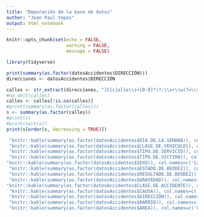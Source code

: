```yaml
---
title: "Depuración de la base de datos"
author: "Jean Paul Yepes"
output: html_notebook
---
```


```r
knitr::opts_chunk$set(echo = FALSE,
                      warning = FALSE,
                      message = FALSE)
```

```r
library(tidyverse)
```

```r
print(summary(as.factor(datosAccidentes$DIRECCIÓN)))
direcciones <- datosAccidentes$DIRECCIÓN

```


```r
calles <- str_extract(direcciones, "[C|c]alle\\s+[0-9]*(?:\\s+\\w(?=\\s))?");
#na.omit(calles)
calles <- calles[!is.na(calles)]
#print(summary(as.factor(calles)))
s <- summary(as.factor(calles))
#print(s)
#print(sort(s))
print(s[order(s, decreasing = TRUE)])
```

```r
 "knitr::kable(summary(as.factor(datosAccidentes$DÍA.DE.LA.SEMANA)), col.names=c('Cantidad'))"
 "knitr::kable(summary(as.factor(datosAccidentes$CLASE.DE.VEHICULO)), col.names=c('Cantidad'))"
 "knitr::kable(summary(as.factor(datosAccidentes$TIPO.DE.SERVICIO)), col.names=c('Cantidad'))"
 "knitr::kable(summary(as.factor(datosAccidentes$TIPO.DE.VICTIMA)), col.names=c('Cantidad'))"
"knitr::kable(summary(as.factor(datosAccidentes$SEXO)), col.names=c('Cantidad'))"
 "knitr::kable(summary(as.factor(datosAccidentes$ESTADO.DE.BEODEZ)), col.names=c('Cantidad'))"
 "knitr::kable(summary(as.factor(datosAccidentes$RESULTADO.DE.BEODEZ)), col.names=c('Cantidad'))"
 "knitr::kable(summary(as.factor(datosAccidentes$GRAVEDAD)), col.names=c('Cantidad'))"
"knitr::kable(summary(as.factor(datosAccidentes$CLASE.DE.ACCIDENTE)), col.names=c('Cantidad'))"
 "knitr::kable(summary(as.factor(datosAccidentes$CAUSA)), col.names=c('Cantidad'))"
 "knitr::kable(summary(as.factor(datosAccidentes$DIRECCIÓN)), col.names=c('Cantidad'))"
 "knitr::kable(summary(as.factor(datosAccidentes$BARRIO)), col.names=c('Cantidad'))"
 "knitr::kable(summary(as.factor(datosAccidentes$AREA)), col.names=c('Cantidad'))"
```

